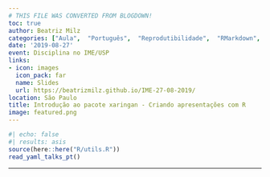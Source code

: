 ```yaml
---
# THIS FILE WAS CONVERTED FROM BLOGDOWN!
toc: true
author: Beatriz Milz
categories: ["Aula",  "Português",  "Reprodutibilidade",  "RMarkdown", "xaringan", "Comunicação"]
date: '2019-08-27'
event: Disciplina no IME/USP
links:
- icon: images
  icon_pack: far
  name: Slides
  url: https://beatrizmilz.github.io/IME-27-08-2019/
location: São Paulo
title: Introdução ao pacote xaringan - Criando apresentações com R
image: featured.png
---
```


```r
#| echo: false
#| results: asis
source(here::here("R/utils.R"))
read_yaml_talks_pt()
```

------------------------------------------------------------------------
